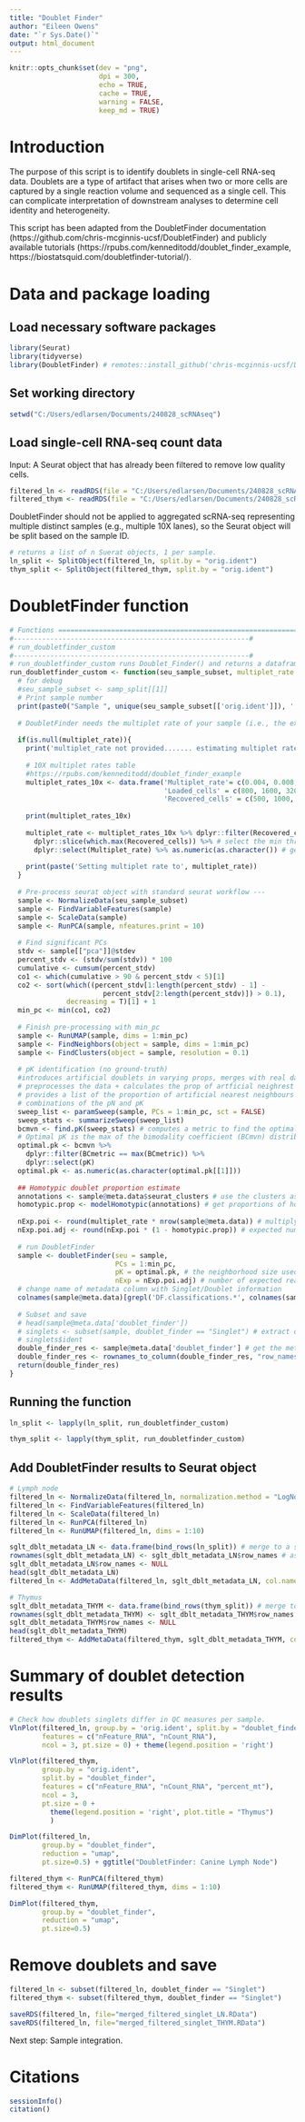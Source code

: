 ---
title: "Doublet Finder"
author: "Eileen Owens"
date: "`r Sys.Date()`"
output: html_document
---

```{r setup, include=FALSE}
knitr::opts_chunk$set(dev = "png",
                      dpi = 300,
                      echo = TRUE,
                      cache = TRUE,
                      warning = FALSE,
                      keep_md = TRUE)
```

# Introduction
The purpose of this script is to identify doublets in single-cell RNA-seq data. Doublets are a type of artifact that arises when two or more cells are captured by a single reaction volume and sequenced as a single cell. This can complicate interpretation of downstream analyses to determine cell identity and heterogeneity.

This script has been adapted from the DoubletFinder documentation (https://github.com/chris-mcginnis-ucsf/DoubletFinder) and publicly available tutorials (https://rpubs.com/kenneditodd/doublet_finder_example, https://biostatsquid.com/doubletfinder-tutorial/).

# Data and package loading
## Load necessary software packages
```{r software-load, results="hide", message=FALSE}
library(Seurat)
library(tidyverse)
library(DoubletFinder) # remotes::install_github('chris-mcginnis-ucsf/DoubletFinder')
```

## Set working directory
```{r setwd}
setwd("C:/Users/edlarsen/Documents/240828_scRNAseq")
```

## Load single-cell RNA-seq count data
Input: A Seurat object that has already been filtered to remove low quality cells.
```{r data-import}
filtered_ln <- readRDS(file = "C:/Users/edlarsen/Documents/240828_scRNAseq/seurat_merged_LN_filtered.RData")
filtered_thym <- readRDS(file = "C:/Users/edlarsen/Documents/240828_scRNAseq/seurat_merged_THYM_filtered.RData")
```

DoubletFinder should not be applied to aggregated scRNA-seq representing multiple distinct samples (e.g., multiple 10X lanes), so the Seurat object will be split based on the sample ID.

```{r sample-split}
# returns a list of n Suerat objects, 1 per sample.
ln_split <- SplitObject(filtered_ln, split.by = "orig.ident")
thym_split <- SplitObject(filtered_thym, split.by = "orig.ident")
```


# DoubletFinder function

```{r}
# Functions ===================================================================
#----------------------------------------------------------#
# run_doubletfinder_custom
#----------------------------------------------------------#
# run_doubletfinder_custom runs Doublet_Finder() and returns a dataframe with the cell IDs and a column with either 'Singlet' or 'Doublet'
run_doubletfinder_custom <- function(seu_sample_subset, multiplet_rate = NULL){
  # for debug
  #seu_sample_subset <- samp_split[[1]]
  # Print sample number
  print(paste0("Sample ", unique(seu_sample_subset[['orig.ident']]), '...........')) 
  
  # DoubletFinder needs the multiplet rate of your sample (i.e., the expected  proportion of doublets). If you don't know the multiplet rate for your experiment, 10X published a list of expected multiplet rates for different loaded and recovered cells. If a multiplet rate is not provided, this function will automatically determine how many doublets to expect for a given number of cells in a sample.
  
  if(is.null(multiplet_rate)){
    print('multiplet_rate not provided....... estimating multiplet rate from cells in dataset')
    
    # 10X multiplet rates table
    #https://rpubs.com/kenneditodd/doublet_finder_example
    multiplet_rates_10x <- data.frame('Multiplet_rate'= c(0.004, 0.008, 0.0160, 0.023, 0.031, 0.039, 0.046, 0.054, 0.061, 0.069, 0.076),
                                      'Loaded_cells' = c(800, 1600, 3200, 4800, 6400, 8000, 9600, 11200, 12800, 14400, 16000),
                                      'Recovered_cells' = c(500, 1000, 2000, 3000, 4000, 5000, 6000, 7000, 8000, 9000, 10000))
    
    print(multiplet_rates_10x)
    
    multiplet_rate <- multiplet_rates_10x %>% dplyr::filter(Recovered_cells < nrow(seu_sample_subset@meta.data)) %>% 
      dplyr::slice(which.max(Recovered_cells)) %>% # select the min threshold depending on your number of samples
      dplyr::select(Multiplet_rate) %>% as.numeric(as.character()) # get the expected multiplet rate for that number of recovered cells
    
    print(paste('Setting multiplet rate to', multiplet_rate))
  }
  
  # Pre-process seurat object with standard seurat workflow --- 
  sample <- NormalizeData(seu_sample_subset)
  sample <- FindVariableFeatures(sample)
  sample <- ScaleData(sample)
  sample <- RunPCA(sample, nfeatures.print = 10)
  
  # Find significant PCs
  stdv <- sample[["pca"]]@stdev
  percent_stdv <- (stdv/sum(stdv)) * 100
  cumulative <- cumsum(percent_stdv)
  co1 <- which(cumulative > 90 & percent_stdv < 5)[1] 
  co2 <- sort(which((percent_stdv[1:length(percent_stdv) - 1] - 
                       percent_stdv[2:length(percent_stdv)]) > 0.1), 
              decreasing = T)[1] + 1
  min_pc <- min(co1, co2)
  
  # Finish pre-processing with min_pc
  sample <- RunUMAP(sample, dims = 1:min_pc)
  sample <- FindNeighbors(object = sample, dims = 1:min_pc)              
  sample <- FindClusters(object = sample, resolution = 0.1)
  
  # pK identification (no ground-truth) 
  #introduces artificial doublets in varying props, merges with real data set and 
  # preprocesses the data + calculates the prop of artficial neighrest neighbours, 
  # provides a list of the proportion of artificial nearest neighbours for varying
  # combinations of the pN and pK
  sweep_list <- paramSweep(sample, PCs = 1:min_pc, sct = FALSE)   
  sweep_stats <- summarizeSweep(sweep_list)
  bcmvn <- find.pK(sweep_stats) # computes a metric to find the optimal pK value (max mean variance normalised by modality coefficient)
  # Optimal pK is the max of the bimodality coefficient (BCmvn) distribution
  optimal.pk <- bcmvn %>% 
    dplyr::filter(BCmetric == max(BCmetric)) %>%
    dplyr::select(pK)
  optimal.pk <- as.numeric(as.character(optimal.pk[[1]]))
  
  ## Homotypic doublet proportion estimate
  annotations <- sample@meta.data$seurat_clusters # use the clusters as the user-defined cell types
  homotypic.prop <- modelHomotypic(annotations) # get proportions of homotypic doublets
  
  nExp.poi <- round(multiplet_rate * nrow(sample@meta.data)) # multiply by number of cells to get the number of expected multiplets
  nExp.poi.adj <- round(nExp.poi * (1 - homotypic.prop)) # expected number of doublets
  
  # run DoubletFinder
  sample <- doubletFinder(seu = sample, 
                          PCs = 1:min_pc, 
                          pK = optimal.pk, # the neighborhood size used to compute the number of artificial nearest neighbours
                          nExp = nExp.poi.adj) # number of expected real doublets
  # change name of metadata column with Singlet/Doublet information
  colnames(sample@meta.data)[grepl('DF.classifications.*', colnames(sample@meta.data))] <- "doublet_finder"
  
  # Subset and save
  # head(sample@meta.data['doublet_finder'])
  # singlets <- subset(sample, doublet_finder == "Singlet") # extract only singlets
  # singlets$ident
  double_finder_res <- sample@meta.data['doublet_finder'] # get the metadata column with singlet, doublet info
  double_finder_res <- rownames_to_column(double_finder_res, "row_names") # add the cell IDs as new column to be able to merge correctly
  return(double_finder_res)
}
```

## Running the function
```{r doubletFinder-LN}
ln_split <- lapply(ln_split, run_doubletfinder_custom)
```

```{r doubletFinder-thym}
thym_split <- lapply(thym_split, run_doubletfinder_custom)
```


## Add DoubletFinder results to Seurat object
```{r}
# Lymph node
filtered_ln <- NormalizeData(filtered_ln, normalization.method = "LogNormalize", scale.factor = 10000)
filtered_ln <- FindVariableFeatures(filtered_ln)
filtered_ln <- ScaleData(filtered_ln)
filtered_ln <- RunPCA(filtered_ln)
filtered_ln <- RunUMAP(filtered_ln, dims = 1:10)

sglt_dblt_metadata_LN <- data.frame(bind_rows(ln_split)) # merge to a single dataframe
rownames(sglt_dblt_metadata_LN) <- sglt_dblt_metadata_LN$row_names # assign cell IDs to row names to ensure match
sglt_dblt_metadata_LN$row_names <- NULL
head(sglt_dblt_metadata_LN)
filtered_ln <- AddMetaData(filtered_ln, sglt_dblt_metadata_LN, col.name = "doublet_finder")
```

```{r}
# Thymus
sglt_dblt_metadata_THYM <- data.frame(bind_rows(thym_split)) # merge to a single dataframe
rownames(sglt_dblt_metadata_THYM) <- sglt_dblt_metadata_THYM$row_names # assign cell IDs to row names to ensure match
sglt_dblt_metadata_THYM$row_names <- NULL
head(sglt_dblt_metadata_THYM)
filtered_thym <- AddMetaData(filtered_thym, sglt_dblt_metadata_THYM, col.name = "doublet_finder")
```

# Summary of doublet detection results
```{r vlnplots, fig.width=8}
# Check how doublets singlets differ in QC measures per sample.
VlnPlot(filtered_ln, group.by = 'orig.ident', split.by = "doublet_finder",
        features = c("nFeature_RNA", "nCount_RNA"), 
        ncol = 3, pt.size = 0) + theme(legend.position = 'right')
```

```{r}
VlnPlot(filtered_thym,
        group.by = "orig.ident",
        split.by = "doublet_finder",
        features = c("nFeature_RNA", "nCount_RNA", "percent_mt"),
        ncol = 3,
        pt.size = 0 +
          theme(legend.position = 'right', plot.title = "Thymus")
          )
```

```{r}
DimPlot(filtered_ln,
        group.by = "doublet_finder",
        reduction = "umap",
        pt.size=0.5) + ggtitle("DoubletFinder: Canine Lymph Node")
```

```{r}
filtered_thym <- RunPCA(filtered_thym)
filtered_thym <- RunUMAP(filtered_thym, dims = 1:10)

DimPlot(filtered_thym,
        group.by = "doublet_finder",
        reduction = "umap",
        pt.size=0.5)
```


# Remove doublets and save

```{r save-singlets}
filtered_ln <- subset(filtered_ln, doublet_finder == "Singlet")
filtered_thym <- subset(filtered_thym, doublet_finder == "Singlet")

saveRDS(filtered_ln, file="merged_filtered_singlet_LN.RData")
saveRDS(filtered_ln, file="merged_filtered_singlet_THYM.RData")
```

Next step: Sample integration.

# Citations
```{r citations}
sessionInfo()
citation()
```


























